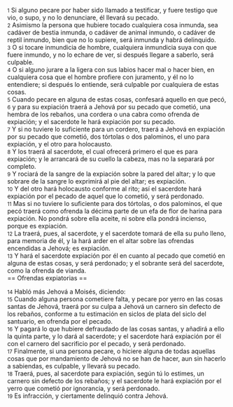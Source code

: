{{anchor|1}} <small>1</small> Si alguno pecare por haber sido llamado a testificar, y fuere testigo que vio, o supo, y no lo denunciare, él llevará su pecado.<br>
{{anchor|2}} <small>2</small> Asimismo la persona que hubiere tocado cualquiera cosa inmunda, sea cadáver de bestia inmunda, o cadáver de animal inmundo, o cadáver de reptil inmundo, bien que no lo supiere, será inmunda y habrá delinquido.<br>
{{anchor|3}} <small>3</small> O si tocare inmundicia de hombre, cualquiera inmundicia suya con que fuere inmundo, y no lo echare de ver, si después llegare a saberlo, será culpable.<br>
{{anchor|4}} <small>4</small> O si alguno jurare a la ligera con sus labios hacer mal o hacer bien, en cualquiera cosa que el hombre profiere con juramento, y él no lo entendiere; si después lo entiende, será culpable por cualquiera de estas cosas.<br>
{{anchor|5}} <small>5</small> Cuando pecare en alguna de estas cosas, confesará aquello en que pecó,<br>
{{anchor|6}} <small>6</small> y para su expiación traerá a Jehová por su pecado que cometió, una hembra de los rebaños, una cordera o una cabra como ofrenda de expiación; y el sacerdote le hará expiación por su pecado.<br>
{{anchor|7}} <small>7</small> Y si no tuviere lo suficiente para un cordero, traerá a Jehová en expiación por su pecado que cometió, dos tórtolas o dos palominos, el uno para expiación, y el otro para holocausto.<br>
{{anchor|8}} <small>8</small> Y los traerá al sacerdote, el cual ofrecerá primero el que es para expiación; y le arrancará de su cuello la cabeza, mas no la separará por completo.<br>
{{anchor|9}} <small>9</small> Y rociará de la sangre de la expiación sobre la pared del altar; y lo que sobrare de la sangre lo exprimirá al pie del altar; es expiación.<br>
{{anchor|10}} <small>10</small> Y del otro hará holocausto conforme al rito; así el sacerdote hará expiación por el pecado de aquel que lo cometió, y será perdonado.<br>
{{anchor|11}} <small>11</small> Mas si no tuviere lo suficiente para dos tórtolas, o dos palominos, el que pecó traerá como ofrenda la décima parte de un efa   de flor de harina para expiación. No pondrá sobre ella aceite, ni sobre ella pondrá incienso, porque es expiación.<br>
{{anchor|12}} <small>12</small> La traerá, pues, al sacerdote, y el sacerdote tomará de ella su puño lleno, para memoria de él, y la hará arder en el altar sobre las ofrendas encendidas a Jehová; es expiación.<br>
{{anchor|13}} <small>13</small> Y hará el sacerdote expiación por él en cuanto al pecado que cometió en alguna de estas cosas, y será perdonado; y el sobrante será del sacerdote, como la ofrenda de vianda.<br>
== Ofrendas expiatorias ==

{{anchor|14}} <small>14</small> Habló más Jehová a Moisés, diciendo:<br>
{{anchor|15}} <small>15</small> Cuando alguna persona cometiere falta, y pecare por yerro en las cosas santas de Jehová, traerá por su culpa a Jehová un carnero sin defecto de los rebaños, conforme a tu estimación en siclos de plata   del siclo del santuario, en ofrenda por el pecado.<br>
{{anchor|16}} <small>16</small> Y pagará lo que hubiere defraudado de las cosas santas, y añadirá a ello la quinta parte, y lo dará al sacerdote; y el sacerdote hará expiación por él con el carnero del sacrificio por el pecado, y será perdonado.<br>
{{anchor|17}} <small>17</small> Finalmente, si una persona pecare, o hiciere alguna de todas aquellas cosas que por mandamiento de Jehová no se han de hacer, aun sin hacerlo a sabiendas, es culpable, y llevará su pecado.<br>
{{anchor|18}} <small>18</small> Traerá, pues, al sacerdote para expiación, según tú lo estimes, un carnero sin defecto de los rebaños; y el sacerdote le hará expiación por el yerro que cometió por ignorancia, y será perdonado.<br>
{{anchor|19}} <small>19</small> Es infracción, y ciertamente delinquió contra Jehová.<br>

